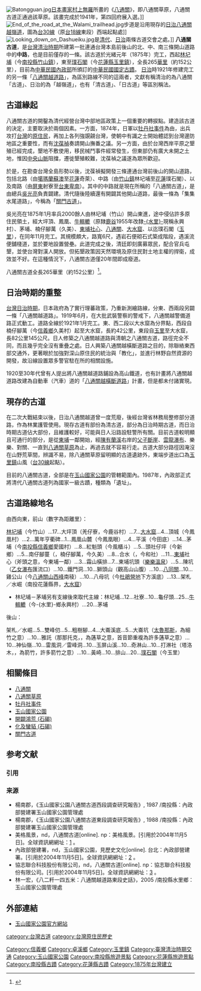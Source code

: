 {{inappropriate tone|time=2015-03-05T19:02:54+00:00}}
{{tw monument
|name = 八通關古道
|image=Batongguan_Traversing_Trail_Commenmorative_Plaque_八通關越道開鑿紀念碑_-_panoramio.jpg
|imagename=八通關越道開鑿紀念碑
|formalname = 八通關古道
|level = [[台灣古蹟列表|國定古蹟]]
|class = 其他
|time = {{QIN}}[[光緒元年|光緒元年]]（1875年）
|location = {{ROC}}<br>[[南投縣|南投縣]][[竹山鎮_(臺灣)|竹山鎮]]至[[花蓮縣|花蓮縣]][[玉里鎮|玉里鎮]]
|reg_url=https://nchdb.boch.gov.tw/assets/advanceSearch/monument/19870417000001
}}
[[File:Batongguan.jpg|thumb]][[日本|日本]][[畫家|畫家]][[村上無羅|村上無羅]]所畫的《[[八通關|八通關]]》，即八通關草原，八通關古道正通過該草原。該畫完成於1941年，第四回府展入選。]]
[[File:End_of_the_road_at_the_Walami_trailhead.jpg|thumb]]步道是沿用現存的[[日治八通關越嶺道|日治八通關越嶺道]]，圖為[[台30線|台30線]]（原[[台18線|台18線]]東段）西端起點處]]
[[File:Looking_down_on_Dashueiku.jpg|thumb]]是[[清代|清代]]、[[台灣日治時期|日治]]兩條古道交會之處。]]
'''八通關古道'''，是[[台灣清治時期|台灣清治時期]]所建第一批連通台灣本島前後山的北、中、南三條開山道路中的'''中路'''，也是目前僅存的一條。該古道於光緒元年（1875年）完工，西起[[林圮埔|林圮埔]]（今[[南投縣|南投縣]][[竹山鎮_(台灣)|竹山鎮]]），東至[[璞石閣|璞石閣]]（今[[花蓮縣|花蓮縣]][[玉里鎮|玉里鎮]]），全長265[[華里|華里]]（約152公里），目前為[[中華民國內政部|中華民國內政部]]所頒訂的[[中華民國國定古蹟|中華民國國定古蹟]]。
[[台灣日治|日治]]時1921年修建完工的另一條「[[八通關越道路|八通關越道路]]」，為區別路線不同的這兩者，文獻有稱清治的為八通關「古道」、日治的為「越嶺道」，也有「清古道」、「日古道」等區別稱法。

== 古道緣起 ==
{{改善章節來源|time=2019-08-10}}
八通關古道的開鑿為清代經營台灣中部地區政策上一個重要的轉捩點。建造該古道的決定，主要取決於兩個因素。一方面，1874年，日軍以[[牡丹社事件|牡丹社事件]]為由，出兵攻打[[台灣|台灣]]的[[台灣原住民|原住民]]，再加上各列強覬覦台灣，使朝中有識之士開始體認到台灣邊防地區之重要性，而有[[沈葆禎|沈葆禎]]奏請開山撫番之議。另一方面，由於台灣西岸平原之墾殖已經完成，墾地不敷使用，移民械鬥事件經常發生，但東部仍有廣大未開之土地，惟因[[中央山脈|中央山脈]]阻擋，遷徙墾殖較難，沈葆禎之議遂為眾所歡迎。

於是，在勘查台灣全島形勢以後，沈葆禎擬開發三條連通台灣前後山的開山道路，包括北路（由[[噶瑪蘭|噶瑪蘭]][[蘇澳鎮_(台灣)|蘇澳]]至[[花蓮縣|花蓮]]奇萊）、中路（由[[竹山鎮_(臺灣)|竹山鎮]]林圮埔至[[花蓮縣|花蓮]]璞石閣）、以及南路（由[[屏東縣|屏東]]射寮至[[台東縣|台東]][[卑南鄉|卑南]]）。其中的中路就是現在所稱的「八通關古道」，是由總兵[[吳光亮|吳光亮]]負責闢建。清代隨後陸續還有開闢其他開山道路，最後一條為「集集水尾道路」，今稱為「[[關門古道|關門古道]]」。

吳光亮在1875年1月率兵2000餘人由林圮埔（竹山）開山東進，途中侵佔許多原住民領土，經大坪頂、鳳凰、[[牛轀轆|牛轀轆]]（原隸[[鹿谷鄉|鹿谷]]1955年改隸[[水里鄉|-{水里}-]]現稱永興村）、茅埔、楠仔腳萬（久美）、[[東埔村_(南投縣)|東埔社心]]、[[八通關|八通關]]、[[大水窟_(南投花蓮交界)|大水窟]]、以迄璞石閣（[[玉里鎮|玉里]]），在同年11月完工。其規模頗大，路寬6尺，遇岩石便砌石式築成階段，遇溪流便舖棧道，並於要地設置營壘。此道完成之後，清廷即刻廣募眾民，配合官兵屯墾，並使台灣對漢人開放。但拓墾政策因天然環境及原住民對土地主權的捍衛，成效並不好。在這種情況下，八通關古道僅20年間即成廢道。

八通關古道全長265華里（約152公里）<ref>{{Cite web|url=http://www.taiwan.net.tw/m1.aspx?sNo=0001114&id=R9|title=八通關古道|accessdate=2017-10-20|author=|date=2008-04-30|last=|work=|publisher=交通部觀光局|archive-date=2020-09-29|archive-url=https://web.archive.org/web/20200929023229/https://www.taiwan.net.tw/m1.aspx?sNo=0001114&id=R9|dead-url=no}}</ref>。

== 日治時期的重整 ==
{{main|八通關越道路}}
{{無來源章節|time=2019-08-10}}
[[台灣日治時期|台灣日治時期]]，日本政府為了實行理蕃政策，乃重新測繪路線，分東、西兩段另闢一條「八通關越道路」。1919年6月，在大批武裝警察的警戒下，八通關越警備道路正式動工。道路全線於1921年1月完工。東、西二段以大水窟為分界點，西段自楠仔腳萬（今[[信義鄉_(臺灣)|信義鄉]]久美村）起至大水窟，長約42公里，東段自[[玉里鎮|玉里]]至大水窟，長82公里145公尺。日人修築之八通關越道路與清朝之八通關古道，路徑完全不同，而且幾乎完全沒有重疊之處。日人興築八通關越橫斷道路之目的，除聯絡東西部交通外，更著眼於加強對深山原住民的統治與「教化」，並進行林野自然資源的開發，故沿線設置眾多警官駐在所的相關設施。

1920至30年代曾有人提出將八通關越道路鋪設為高山鐵道，也有計畫將八通關越道路改建為自動車（汽車）道的「[[八通關越道路|八通關越橫斷道路]]」計畫，但是都未付諸實現。

== 現存的古道 ==
{{無來源章節|time=2019-08-10}}
在二次大戰結束以後，日治八通關越道曾一度荒廢，後經台灣省林務局整修部分道路，作為林業護管使用。現存古道有部份為清古道，部分為日治時期古道，而日治時期古道佔大部份，且維護較好，可能與日人沿路設駐警所有關。目前古道較明顯且可通行的部分，是從[[東埔|東埔]]一鄰開始，經[[陳有蘭溪|陳有蘭溪]]右岸的[[父子斷崖|父子斷崖]]、[[雲龍瀑布|雲龍瀑布]]、樂樂、對關、一直到[[八通關草原|八通關草原]]為止，再過去就不容易行走。古道大部分路徑因淹沒在山野荒草間，辨識不易，除八通關草原留明顯的古道遺跡外，東端步道出口為[[玉里鎮|玉里鎮]]山風（[[台30線|台30線]]起點）。

目前的八通關古道，全部是在[[玉山國家公園|玉山國家公園]]的管轄範圍內。1987年，內政部正式將清代八通關古道列為國家一級古蹟，種類為「遺址」。

== 古道路線地名 ==

由西向東，前山（數字為距離里）：

[[林圮埔|林圮埔]]（今竹山）…17…大坪頂（羌仔寮，今鹿谷村）…7…[[大水堀|大水窟]]…4…頂城（今鳳凰村）…2…萬年亨衢碑…1…鳳凰山麓（今鳳凰眼）…4…平溪（今田底）…14…茅埔（今[[南投縣|南投縣]][[信義鄉_(台灣)|信義鄉]]愛國村）…8…紅魁頭（今風櫃斗）…5…頭社仔坪（今新鄉）…5…南仔腳蔓（{{lang-tsu|Namahabana}}，楠仔腳萬，今久美）…8…合水（{{lang-tsu|Hosa|link=no}}，今和社）…11…[[東埔|東埔]]社心（{{lang-tsu|Tonpo}}斧頭之意，今東埔一鄰）…3…霜山橫排…7…東埔坑頭（[[樂樂溫泉|樂樂溫泉]]）…5…陳坑（[[乙女瀑布_(台灣)|乙女瀑布]]匯流口）…10…鐵門洞…10…獅頭山（觀高山山腹）…10…[[八通關|八同關]]…10…雞公山（今[[八通關山西峰|八通關山西峰]]南稜）…10…八母坑（今[[杜鵑營地|杜鵑營地]]下方溪底）…13…架札／水崛（南投花蓮縣界，[[大水窟_(南投花蓮交界)|大水窟]]）

*林圮埔－茅埔另有支線後來取代主線：林圮埔…12…社寮…10…龜仔頭…25…[[牛轀轆|牛轀轆]]（今-{水里}-鄉永興村）…20…茅埔

後山：

架札／水崛…5…雙峰仞…5…粗樹腳…4…大崙溪底…5…大崙坑（[[太魯那斯|太魯那斯]]，{{lang-bnn|Talunas}}為細竹之意）…10…雅託（那那托克，{{lang-bnn|Nanadok|link=no}}，{{lang-bnn|nadok|link=no}}為蓪草之意，首音節重複為許多蓪草之意）…10…神仙嶺…10…雷風洞／雷峰洞…10…玉屏山溪…10…奇淋山…10…打淋社（塔洛木，{{lang-bnn|Tatalum|link=no}}，{{lang-bnn|talum|link=no}}為箭竹，許多箭竹之意）…10…黃崎…10…排山…20…[[璞石閣|璞石閣]]（今玉里）

== 相關條目 ==
* [[八通關|八通關]]
* [[八通關草原|八通關草原]]
* [[牡丹社事件|牡丹社事件]]
* [[玉山國家公園|玉山國家公園]]
*[[開闢鴻荒_(石碣)|開闢鴻荒 (石碣)]]
*[[化及蠻貊_(石碣)|化及蠻貊 (石碣)]]
*[[關門古道|關門古道]]

== 参考文献 ==
=== 引用 ===
{{Reflist|30em}}

=== 来源 ===
{{refbegin}}
* 楊南郡，《玉山國家公園八通關古道西段調查研究報告》, 1987 /南投縣：內政部營建署玉山國家公園管理處
* 楊南郡，《玉山國家公園八通關古道東段調查研究報告》, 1988 /南投縣：內政部營建署玉山國家公園管理處
* 美格風景，nd，八通關古道[online]. np：美格風景。[引用於2004年11月5日]。全球資訊網網址：[https://web.archive.org/web/20041126175343/http://smile.csie.nctu.edu.tw/~jenny/880619.html] 。
* 內政部營建署，nd，玉山國家公園，見歷史文化[online]. 台北：內政部營建署。[引用於2004年11月5日]。全球資訊網網址：[https://web.archive.org/web/20041027083156/http://np.cpami.gov.tw/history/02.asp] 。
* 協志聯合科技股份有限公司，nd，八通關古道[online]. np：協志聯合科技股份有限公司。[引用於2004年11月5日]。全球資訊網網址：[https://web.archive.org/web/20040814062315/http://taiwan.wcn.com.tw/b5/mountain/yushan/jade-3.shtml] 。
* 林一宏，《八二粁一四五米：八通關越道路東段史話》，2005 /南投縣水里鄉：玉山國家公園管理處
{{refend}}

== 外部連結 ==
{{commons category|Batongguan Historical Trail}}
* [http://www.ysnp.gov.tw/ 玉山國家公園官方網站]{{Wayback|url=http://www.ysnp.gov.tw/ |date=20041104024958 }} 
{{台灣考古遺址}}
{{中華民國國定古蹟}}
[[Category:信義鄉|Category:信義鄉]]
[[Category:卓溪鄉|Category:卓溪鄉]]
[[Category:玉里鎮|Category:玉里鎮]]
[[Category:臺灣清治時期交通|Category:臺灣清治時期交通]]
[[category:台灣古道|category:台灣古道]]
[[category:台灣原住民歷史|category:台灣原住民歷史]]
[[Category:玉山國家公園|Category:玉山國家公園]]
[[Category:南投縣旅遊景點|Category:南投縣旅遊景點]]
[[Category:花蓮縣旅遊景點|Category:花蓮縣旅遊景點]]
[[Category:南投縣古蹟|Category:南投縣古蹟]]
[[Category:花蓮縣古蹟|Category:花蓮縣古蹟]]
[[Category:1875年台灣建立|Category:1875年台灣建立]]